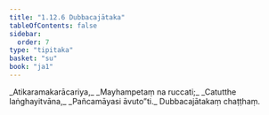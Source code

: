 ```yaml
---
title: "1.12.6 Dubbacajātaka"
tableOfContents: false
sidebar:
  order: 7
type: "tipitaka"
basket: "su"
book: "ja1"
---
```



<DynamicBreadcrumb />

<Division number="116" book="ja1">

<Paragraph number="257" type="verses" book="ja1">
_Atikaramakarācariya,_  
_Mayhampetaṃ na ruccati;_  
_Catutthe laṅghayitvāna,_  
_Pañcamāyasi āvuto”ti._  


</Paragraph>
</Division>

<Paragraph number="258" type="center" book="ja1">
Dubbacajātakaṃ chaṭṭhaṃ.
</Paragraph>